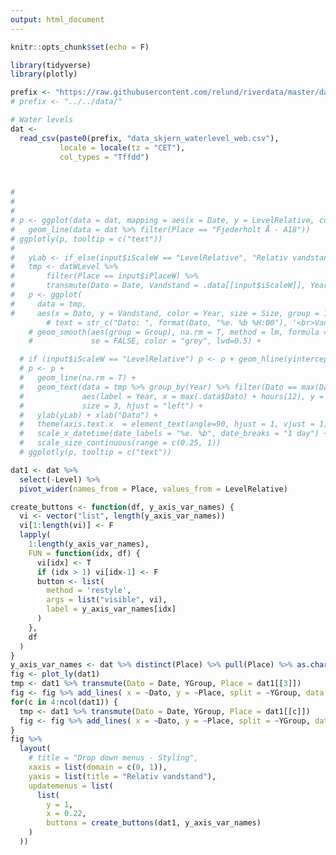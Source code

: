 ```yaml
---
output: html_document
---
```


```r
knitr::opts_chunk$set(echo = F)
```

```r
library(tidyverse)
library(plotly)

prefix <- "https://raw.githubusercontent.com/relund/riverdata/master/data/"
# prefix <- "../../data/"

# Water levels
dat <-
  read_csv(paste0(prefix, "data_skjern_waterlevel_web.csv"),
           locale = locale(tz = "CET"),
           col_types = "Tffdd") 



# 
# 
# 
# p <- ggplot(data = dat, mapping = aes(x = Date, y = LevelRelative, color = YGroup, size = 2, group = 1, text = str_c("Dato: ", format(Date, "%e. %b %H:00"), '<br>Vandstand: ', LevelRelative, ' cm'))) +
#   geom_line(data = dat %>% filter(Place == "Fjederholt Å - A18"))
# ggplotly(p, tooltip = c("text"))
# 
#   yLab <- if_else(input$iScaleW == "LevelRelative", "Relativ vandstand (cm)", "Vandstand (cm)")
#   tmp <- datWLevel %>%
#       filter(Place == input$iPlaceW) %>%
#       transmute(Dato = Date, Vandstand = .data[[input$iScaleW]], Year = YGroup, Size = if_else(Year == year(now()), 2, 1))
#   p <- ggplot(
#     data = tmp,
#     aes(x = Dato, y = Vandstand, color = Year, size = Size, group = 1,   # group = 1,  must be added for working https://stackoverflow.com/questions/45948926/ggplotly-text-aesthetic-causing-geom-line-to-not-display
        # text = str_c("Dato: ", format(Dato, "%e. %b %H:00"), '<br>Vandstand: ', Vandstand, ' cm')))
    # geom_smooth(aes(group = Group), na.rm = T, method = lm, formula = y ~ splines::bs(x, 40),
    #             se = FALSE, color = "grey", lwd=0.5) +

  # if (input$iScaleW == "LevelRelative") p <- p + geom_hline(yintercept = 0, colour="black")
  # p <- p +
  #   geom_line(na.rm = T) + 
  #   geom_text(data = tmp %>% group_by(Year) %>% filter(Dato == max(Dato)), 
  #             aes(label = Year, x = max(.data$Dato) + hours(12), y = Vandstand, color = Year), 
  #             size = 3, hjust = "left") + 
  #   ylab(yLab) + xlab("Dato") +
  #   theme(axis.text.x  = element_text(angle=90, hjust = 1, vjust = 1), legend.position="none") + 
  #   scale_x_datetime(date_labels = "%e. %b", date_breaks = "1 day") + #, limits = c(min(tmp$Dato), max(tmp$Dato) + hours(18))) +
  #   scale_size_continuous(range = c(0.25, 1))
  # ggplotly(p, tooltip = c("text"))
```

```r
dat1 <- dat %>% 
  select(-Level) %>% 
  pivot_wider(names_from = Place, values_from = LevelRelative)

create_buttons <- function(df, y_axis_var_names) {
  vi <- vector("list", length(y_axis_var_names))
  vi[1:length(vi)] <- F
  lapply(
    1:length(y_axis_var_names),
    FUN = function(idx, df) {
      vi[idx] <- T
      if (idx > 1) vi[idx-1] <- F
      button <- list(
        method = 'restyle',
        args = list("visible", vi), 
        label = y_axis_var_names[idx]
      )
    },
    df
  )
}
y_axis_var_names <- dat %>% distinct(Place) %>% pull(Place) %>% as.character()
fig <- plot_ly(dat1) 
tmp <- dat1 %>% transmute(Dato = Date, YGroup, Place = dat1[[3]])
fig <- fig %>% add_lines( x = ~Dato, y = ~Place, split = ~YGroup, data = tmp, visible = T) 
for(c in 4:ncol(dat1)) {
  tmp <- dat1 %>% transmute(Dato = Date, YGroup, Place = dat1[[c]])
  fig <- fig %>% add_lines( x = ~Dato, y = ~Place, split = ~YGroup, data = tmp, visible = F) 
}
fig %>% 
  layout(
    # title = "Drop down menus - Styling",
    xaxis = list(domain = c(0, 1)),
    yaxis = list(title = "Relativ vandstand"),
    updatemenus = list(
      list(
        y = 1,
        x = 0.22,
        buttons = create_buttons(dat1, y_axis_var_names)
    )
  ))
  

```




